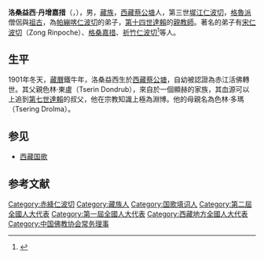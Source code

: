'''洛桑益西·丹增嘉措'''（{{Bo|z='''བློ་བཟང་ཡེ་ཤེས་བསྟན་འཛིན་རྒྱ་མཚོ'''་|w=blo bzang ye shes bstan 'dzin rgya mtsho|t=Lobsang Yeshe Tenzin Gyatso}}，{{bd|1901年||1981年||catIdx=Trijang}}），男，[[藏族|藏族]]，[[西藏|西藏]][[蔡公塘|蔡公塘]]人，第三世[[墀江仁波切|墀江仁波切]]，[[格魯派|格魯派]]僧侶與[[祖古|祖古]]，為[[帕繃喀仁波切|帕繃喀仁波切]]的弟子，[[第十四世达赖喇嘛·丹增嘉措|第十四世達賴]]的[[親教師|親教師]]。著名的弟子有[[宋仁波切|宋仁波切]]（Zong Rinpoche）、[[格桑嘉措_(新噶當巴)|格桑嘉措]]、[[祈竹仁波切|祈竹仁波切]]<ref name="甘露法味">{{Cite web |url=http://khejokrinpoche.blogspot.com/2011/10/blog-post_6655.html |title=《甘露法味》——菩提道次第《普善德根本》論釋義開示  |access-date=2011-10-26 |archive-date=2021-02-13 |archive-url=https://web.archive.org/web/20210213173406/http://khejokrinpoche.blogspot.com/2011/10/blog-post_6655.html |dead-url=no }}</ref>等人。

== 生平 ==
1901年冬天，[[藏曆|藏曆]]鐵牛年，洛桑益西生於[[西藏|西藏]][[蔡公塘|蔡公塘]]，自幼被認證為赤江活佛轉世。其父親色林·東盧（Tserin Dondrub），來自於一個顯赫的家族，其血源可以上追到[[第七世达赖喇嘛·格桑嘉措|第七世達賴]]的叔父，他在宗教知識上極為淵博。他的母親名為色林·多瑪（Tsering Drolma）。

== 参见 ==
* [[西藏国歌|西藏国歌]]

== 参考文献 ==
{{reflist}}

{{中国佛教协会第二届理事会}}

{{Authority control}}
{{DEFAULTSORT:Losang Yeshe}}
[[Category:赤絳仁波切|Category:赤絳仁波切]]
[[Category:藏族人|Category:藏族人]]
[[Category:国歌填词人|Category:国歌填词人]]
[[Category:第二屆全國人大代表|Category:第二屆全國人大代表]]
[[Category:第一屆全國人大代表|Category:第一屆全國人大代表]]
[[Category:西藏地方全國人大代表|Category:西藏地方全國人大代表]]
[[Category:中国佛教协会常务理事|Category:中国佛教协会常务理事]]